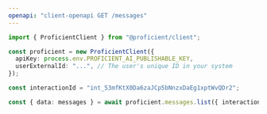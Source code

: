 ```yaml
---
openapi: "client-openapi GET /messages"
---
```


<RequestExample>

```ts TypeScript/JavaScript SDK
import { ProficientClient } from "@proficient/client";

const proficient = new ProficientClient({
  apiKey: process.env.PROFICIENT_AI_PUBLISHABLE_KEY,
  userExternalId: "...", // The user's unique ID in your system
});

const interactionId = "int_53mfKtX0Da6zaJCp5bNnzxDaEg1xptWvQDr2";

const { data: messages } = await proficient.messages.list({ interactionId });
```

</RequestExample>
